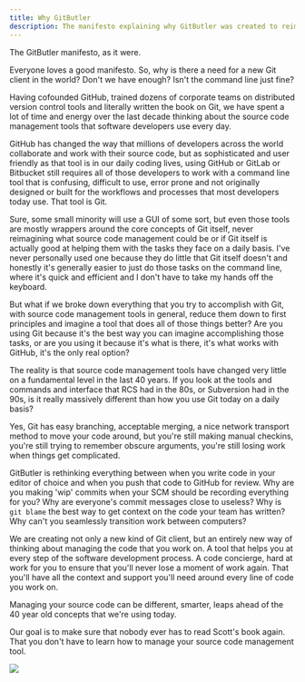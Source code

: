 ```yaml
---
title: Why GitButler
description: The manifesto explaining why GitButler was created to reimagine source code management beyond traditional Git limitations.
---
```


The GitButler manifesto, as it were.

Everyone loves a good manifesto. So, why is there a need for a new Git client in the world? Don't we have enough? Isn't the command line just fine?

Having cofounded GitHub, trained dozens of corporate teams on distributed version control tools and literally written the book on Git, we have spent a lot of time and energy over the last decade thinking about the source code management tools that software developers use every day.

GitHub has changed the way that millions of developers across the world collaborate and work with their source code, but as sophisticated and user friendly as that tool is in our daily coding lives, using GitHub or GitLab or Bitbucket still requires all of those developers to work with a command line tool that is confusing, difficult to use, error prone and not originally designed or built for the workflows and processes that most developers today use. That tool is Git.

Sure, some small minority will use a GUI of some sort, but even those tools are mostly wrappers around the core concepts of Git itself, never reimagining what source code management could be or if Git itself is actually good at helping them with the tasks they face on a daily basis. I've never personally used one because they do little that Git itself doesn't and honestly it's generally easier to just do those tasks on the command line, where it's quick and efficient and I don't have to take my hands off the keyboard.

But what if we broke down everything that you try to accomplish with Git, with source code management tools in general, reduce them down to first principles and imagine a tool that does all of those things better? Are you using Git because it's the best way you can imagine accomplishing those tasks, or are you using it because it's what is there, it's what works with GitHub, it's the only real option?

The reality is that source code management tools have changed very little on a fundamental level in the last 40 years. If you look at the tools and commands and interface that RCS had in the 80s, or Subversion had in the 90s, is it really massively different than how you use Git today on a daily basis?

Yes, Git has easy branching, acceptable merging, a nice network transport method to move your code around, but you're still making manual checkins, you're still trying to remember obscure arguments, you're still losing work when things get complicated.

GitButler is rethinking everything between when you write code in your editor of choice and when you push that code to GitHub for review. Why are you making 'wip' commits when your SCM should be recording everything for you? Why are everyone's commit messages close to useless? Why is `git blame` the best way to get context on the code your team has written? Why can't you seamlessly transition work between computers?

We are creating not only a new kind of Git client, but an entirely new way of thinking about managing the code that you work on. A tool that helps you at every step of the software development process. A code concierge, hard at work for you to ensure that you'll never lose a moment of work again. That you'll have all the context and support you'll need around every line of code you work on.

Managing your source code can be different, smarter, leaps ahead of the 40 year old concepts that we're using today.

Our goal is to make sure that nobody ever has to read Scott's book again. That you don't have to learn how to manage your source code management tool.

<img src="/img/markus-chill.svg" className="mx-auto" />
